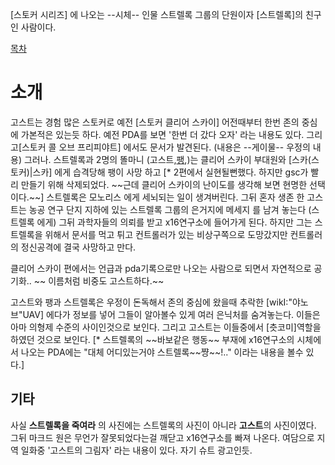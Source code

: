 [스토커 시리즈] 에 나오는 --시체-- 인물 스트렐록 그룹의 단원이자 [스트렐록]의 친구인 사람이다.

[[목차]]

= 소개 =

고스트는 경험 많은 스토커로 예전 [스토커 클리어 스카이] 어전때부터 한번 존의 중심에 가본적은 있는듯 하다. 예전 PDA를 보면 '한번 더 갔다 오자' 라는 내용도 있다.
그리고[스토커 콜 오브 프리피야트] 에서도 문서가 발견된다.
(내용은 --게이물-- 우정의 내용)
그러나. 스트렐록과 2명의 똘마니 (고스트,[[팽(스토커)|팽]],)는 클리어 스카이 부대원와 [스카(스토커)|스카] 에게 습격당해 팽이 사망 하고 [* 2편에서 실현될뻔했다. 하지만 gsc가 빨리 만들기 위해 삭제되었다. ~~근데 클리어 스카이의 난이도를 생각해 보면 현명한 선택이다.~~] 스트렐록은 모노리스 에게 세뇌되는 일이 생겨버린다. 그뒤 혼자 생존 한 고스트는 농공 연구 단지 지하에 있는 스트렐록 그룹의 은거지에 메세지 를 남겨 놓는다 (스트렐록 에게) 그뒤 과학자들의 의뢰를 받고 x16연구소에 들어가게 된다. 하지만 그는 스트렐록을 위해서 문서를 먹고 튀고 컨트롤러가 있는 비상구쪽으로 도망갔지만 컨트롤러의 정신공격에 결국 사망하고 만다.

클리어 스카이 편에서는 언급과 pda기록으로만 나오는 사람으로 되면서 자연적으로 공기화.. ~~ 이름처럼 비중도 고스트하다.~~

고스트와 팽과 스트렐록은 우정이 돈독해서 존의 중심에 왔을때 추락한 [wikI:"야노브"UAV] 에다가 정보를 넣어 그들이 알아볼수 있게 여러 은닉처를 숨겨놓는다. 이들은 아마 의형제 수준의 사이인것으로 보인다. 그리고 고스트는 이들중에서 [츳코미]역할을 하였던 것으로 보인다. [* 스트렐록의 ~~바보같은 행동~~ 부재에 x16연구소의 시체에서 나오는 PDA에는 "대체 어디있는거야 스트렐록~~쨩~~!.." 이라는 내용을 볼수 있다.]


== 기타 ==
사실 ''' 스트렐록을 죽여라 ''' 의 사진에는 스트렐록의 사진이 아니라 '''고스트'''의 사진이였다. 그뒤 마크드 원은 무언가 잘못되었다는걸 깨닫고 x16연구소를 빠져 나온다.
여담으로 지역 일화중 '고스트의 그림자' 라는 내용이 있다. 자기 슈트 광고인듯.
